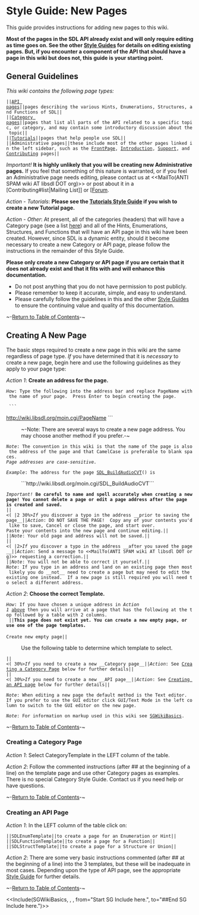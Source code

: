 <!-- pragma section-numbers off -->
<!-- pragma camelcase off -->
<!-- acl All:read -->

= Style Guide: New Pages =

This guide provides instructions for adding new pages to this wiki. 

'''Most of the pages in the SDL API already exist and will only require editing as time goes on.  See the other [[Contributing#guides|Style Guides]] for details on editing existing pages.  But, if you encounter a component of the API that should have a page in this wiki but does not, this guide is your starting point.'''


<span id="ToC"></span>

== General Guidelines ==
''This wiki contains the following page types:''
 ||[[CategoryAPI|API pages]]||pages describing the various Hints, Enumerations, Structures, and Functions of SDL||
 ||[[APIByCategory|Category pages]]||pages that list all parts of the API related to a specific topic, or category, and may contain some introductory discussion about the topic||
 ||[[Tutorials]]||pages that help people use SDL||
 ||Administrative pages||these include most of the other pages linked in the left sidebar, such as the [[FrontPage]], [[Introduction]], [[Support]], and [[Contributing]] pages||

''<span color="red">Important!</span>'' '''It is highly unlikely that you will be creating new Administrative pages.'''  If you feel that something of this nature is warranted, or if you feel an Administrative page needs editing, please contact us at <<MailTo(ANTI SPAM wiki AT libsdl DOT org)>> or post about it in a [Contributing#list|Mailing List]] or [[http://forums.libsdl.org/ Forum].  

''Action - Tutorials'': '''Please see the [[SGTutorials|Tutorials Style Guide]] if you wish to create a new Tutorial page.'''

''Action - Other'': At present, all of the categories (headers) that will have a Category page (see a list [[SGFunctions#CategoryTable|here]]) and all of the Hints, Enumerations, Structures, and Functions that will have an API page in this wiki have been created.  However, since SDL is a dynamic entity, should it become necessary to create a new Category or API page, please follow the instructions in the remainder of this Style Guide. 


'''Please only create a new Category or API page if you are certain that it does not already exist and that it fits with and will enhance this documentation.'''
* Do not post anything that you do not have permission to post publicly.
* Please remember to keep it accurate, simple, and easy to understand.
* Please carefully follow the guidelines in this and the other [[Contributing#guides|Style Guides]] to ensure the continuing value and quality of this documentation.

~-[[#ToC|Return to Table of Contents]]-~
<br/>

<span id="blank"></span>
== Creating A New Page ==
The basic steps required to create a new page in this wiki are the same regardless of page type.  ''If'' you have determined that it is ''necessary'' to create a new page, begin here and use the following guidelines as they apply to your page type:

<span id="creating"></span>
''Action 1'': '''Create an address for the page.'''

 ''How'': Type the following into the address bar and replace <code>PageName</code> with the name of your page.  Press Enter to begin creating the page.

  ```
http://wiki.libsdl.org/moin.cgi/PageName
```
: ~-Note: There are several ways to create a new page address.  You may choose another method if you prefer.-~

 ''Note'': The convention in this wiki is that the name of the page is also the address of the page and that CamelCase is preferable to blank spaces.<br/>''Page addresses are case-sensitive.''

 ''Example'': The address for the page [[SDL_BuildAudioCVT]]() is
: ```http://wiki.libsdl.org/moin.cgi/SDL_BuildAudioCVT```

 <span color="red">''Important!''</span> '''Be careful to name and spell accurately when creating a new page!  You cannot delete a page or edit a page address after the page is created and saved.'''
 ||<( |2 30%>''If'' you discover a typo in the address __prior to saving the page__||''Action'': DO NOT SAVE THE PAGE!  Copy any of your contents you'd like to save, <span color="blue">Cancel</span> or close the page, and start over.<br/>Paste your contents into the new page and continue editing.||
 ||''Note'': Your old page and address will not be saved.||
 ||<( |2>''If'' you discover a typo in the address __after you saved the page__||''Action'': Send a message to <<MailTo(ANTI SPAM wiki AT libsdl DOT org)>> requesting a correction.||
 ||''Note'': You will not be able to correct it yourself.||
 ''Note'': If you type in an address and land on an existing page then most likely you do __not__ need to create a page but may need to edit the existing one instead.  If a new page is still required you will need to select a different address.

''Action 2'': '''Choose the correct Template.'''

 ''How'': If you have chosen a unique address in ''Action 1'' [[#creating|above]] then you will arrive at a page that has the following at the top followed by a table with 2 columns.
  ||'''This page does not exist yet. You can create a new empty page, or use one of the page templates.'''<br/><br/><span color="blue">Create new empty page</span>||
: Use the following table to determine which template to select.

 ||<( 30%>''If'' you need to create a new __Category page__||''Action'': See [[#category|Creating a Category Page]] below for further details||
 ||<( 30%>''If'' you need to create a new __API page__||''Action'': See [[#api|Creating an API page]] below for further details||

 ''Note'': When editing a new page the default method is the Text editor.  If you prefer to use the GUI editor click <span color="blue">GUI/Text Mode</span> in the left column to switch to the GUI editor on the new page.

 ''Note'': For information on markup used in this wiki see [[SGWikiBasics]].


~-[[#ToC|Return to Table of Contents]]-~
<br/>
<span id="category"></span>
=== Creating a Category Page ===
''Action 1'': Select <span color="blue">CategoryTemplate</span> in the LEFT column of the table.

''Action 2'': Follow the commented instructions (after ## at the beginning of a line) on the template page and use other Category pages as examples.  There is no special Category Style Guide.  Contact us if you need help or have questions.

~-[[#ToC|Return to Table of Contents]]-~
<br/>
<span id="api"></span>
=== Creating an API Page ===
''Action 1'': In the LEFT column of the table click on:
 ||<span color="blue">SDLEnumTemplate</span>||to create a page for an Enumeration or Hint||
 ||<span color="blue">SDLFunctionTemplate</span>||to create a page for a Function||
 ||<span color="blue">SDLStructTemplate</span>||to create a page for a Structure or Union||

''Action 2'': There are some very basic instructions commented (after ## at the beginning of a line) into the 3 templates, but these will be inadequate in most cases.  Depending upon the type of API page, see the appropriate [[Contributing#guides|Style Guide]] for further details.

~-[[#ToC|Return to Table of Contents]]-~



<<Include(SGWikiBasics, , , from="Start SG Include here.", to="##End SG Include here.")>>
